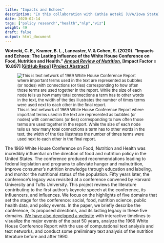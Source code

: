 ```yaml
---
title: "Impacts and Echoes"
description: "In this collaboration with Cathie Woteki (UVA/Iowa State), Vicki Lancaster (UVA) and Sam Cohen, we analyze the implications of the 1969 White House Conference on Food, Nutrition and Health."
date: 2020-02-14
tags: ["policy research","health","nlp","viz"]
weight: 49
draft: false
output: html_document
---
```


**Wotecki, C. E., Kramer, B. L., Lancaster, V. & Cohen, S. (2020). “Impacts and Echoes: The Lasting Influence of the White House Conference on Food, Nutrition and Health.” [*Annual Review of Nutrition.*](https://www.annualreviews.org/doi/abs/10.1146/annurev-nutr-121619-045319) [Impact Factor = 10.897] [[GitHub Repo](https://github.com/uva-bi-sdad/impacts-and-echoes)] [[Project Abstract](https://impacts-and-echoes.netlify.app/description/)]**

<font size="2"> 

![This is text network of 1969 White House Conference Report where important terms used in the text are represented as bubbles (or nodes) with connections (or ties) corresponding to how often those terms are used together in the report. While the size of each node tells us how many total connections a term has to other words in the text, the width of the ties illustrates the number of times terms were used next to each other in the final report.  ](/projects/impacts-and-echoes_files/whc-network.jpg)

</font>

The 1969 White House Conference on Food, Nutrition and Health was incredibly influential on the direction of food and nutrition policy in the United States. The conference produced recommendations leading to federal legislation and programs to alleviate hunger and malnutrition, improve consumer’s nutrition knowledge through education and labeling, and monitor the nutritional status of the population. Fifty years later, the conference’s legacy was revisited at a conference convened by Harvard University and Tufts University. This project reviews the literature contributing to the first author’s keynote speech at the conference, its influencers, and influences. We focus on the highlights of five domains that set the stage for the conference: social, food, nutrition science, public health data, and policy events. In the paper, we briefly describe the conference, its proposed directions, and its lasting legacy in these five domains. [We have also developed a website](https://impacts-and-echoes.netlify.app/) with interactive timelines to visualize the major events of the past 50 years, analyze the 1969 White House Conference Report with the use of computational text analysis and text networks, and conduct some preliminary text analysis of the nutrition literature before and after 1990.